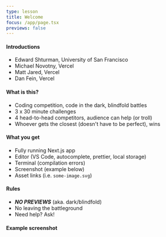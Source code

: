 ```yaml
---
type: lesson
title: Welcome
focus: /app/page.tsx
previews: false
---
```



<LocalStorage client:load />
<Prettier client:load />

#### Introductions

- Edward Shturman, University of San Francisco
- Michael Novotny, Vercel
- Matt Jared, Vercel
- Dan Fein, Vercel

#### What is this?

- Coding competition, code in the dark, blindfold battles
- 3 x 30 minute challenges
- 4 head-to-head competitors, audience can help (or troll)
- Whoever gets the closest (doesn't have to be perfect), wins

#### What you get

- Fully running Next.js app
- Editor (VS Code, autocomplete, prettier, local storage)
- Terminal (compilation errors)
- Screenshot (example below)
- Asset links (i.e. `some-image.svg`)

#### Rules

- **_NO PREVIEWS_** (aka. dark/blindfold)
- No leaving the battleground
- Need help? Ask!

#### Example screenshot

<EnlargeImage client:load src="/example-screenshot.svg" />
